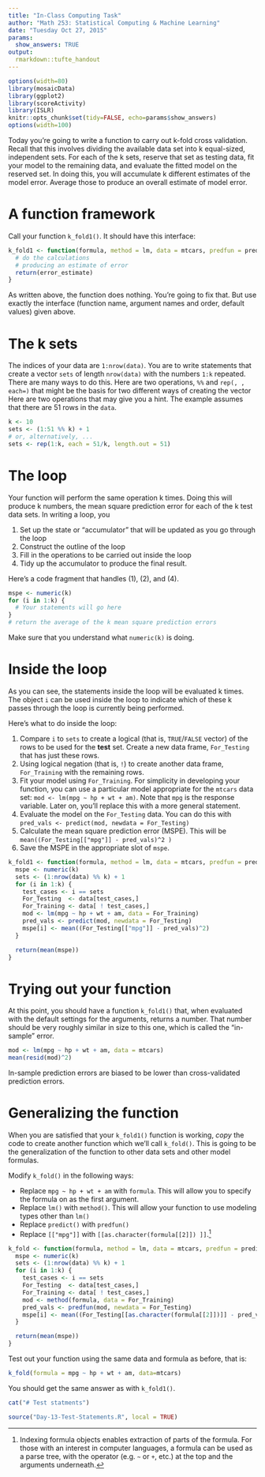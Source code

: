 ```yaml
---
title: "In-Class Computing Task"
author: "Math 253: Statistical Computing & Machine Learning"
date: "Tuesday Oct 27, 2015"
params:
  show_answers: TRUE
output: 
  rmarkdown::tufte_handout
---
```


```r
options(width=80)
library(mosaicData)
library(ggplot2)
library(scoreActivity)
library(ISLR)
knitr::opts_chunk$set(tidy=FALSE, echo=params$show_answers)
options(width=100)
```

Today you're going to write a function to carry out k-fold cross validation.
Recall that this involves dividing the available data set into k equal-sized, independent sets.  For each of the k sets, reserve that set as testing data, fit your model to the remaining data, and evaluate the fitted model on the reserved set.  In doing this, you will accumulate k different estimates of the model error.  Average those to produce an overall estimate of model error.

# A function framework

Call your function `k_fold1()`.  It should have this interface:
```r
k_fold1 <- function(formula, method = lm, data = mtcars, predfun = predict, k = 10) {
  # do the calculations
  # producing an estimate of error
  return(error_estimate)
}
```

As written above, the function does nothing.  You're going to fix that.  But use exactly the interface (function name, argument names and order, default values) given above.

# The k sets

The indices of your data are `1:nrow(data)`.  You are to write statements that create a vector `sets` of length `nrow(data)` with the numbers `1:k` repeated.  There are many ways to do this.  Here are two operations, `%%` and `rep(, , each=)` that might be the basis for two different ways of creating the vector Here are two operations that may give you a hint. The example assumes that there are 51 rows in the `data`.
```r
k <- 10
sets <- (1:51 %% k) + 1
# or, alternatively, ...
sets <- rep(1:k, each = 51/k, length.out = 51)
```

# The loop

\enlargethispage{1.1in}

Your function will perform the same operation k times.  Doing this will produce k numbers, the mean square prediction error for each of the k test data sets.  In writing a loop, you 

1. Set up the state or "accumulator" that will be updated as you go through the loop
2. Construct the outline of the loop
3. Fill in the operations to be carried out inside the loop
4. Tidy up the accumulator to produce the final result.

\newpage

Here's a code fragment that handles (1), (2), and (4).
```r
mspe <- numeric(k)
for (i in 1:k) {
  # Your statements will go here
}
# return the average of the k mean square prediction errors
```
Make sure that you understand what `numeric(k)` is doing.


# Inside the loop

As you can see, the statements inside the loop will be evaluated k times.  The object `i` can be used inside the loop to indicate which of these k passes through the loop is currently being performed.

Here's what to do inside the loop:

1. Compare `i` to `sets` to create a logical (that is, `TRUE`/`FALSE` vector) of the rows to be used for the **test** set. Create a new data frame, `For_Testing` that has just these rows.
2. Using logical negation (that is, `!`) to create another data frame, `For_Training` with the remaining rows.
3. Fit your model using `For_Training`.  For simplicity in developing your function, you can use a particular model appropriate for the `mtcars` data set: `mod <- lm(mpg ~ hp + wt + am)`.  Note that `mpg` is the response variable.  Later on, you'll replace this with a more general statement.
4. Evaluate the model on the `For_Testing` data. You can do this with `pred_vals <- predict(mod, newdata = For_Testing)`
5. Calculate the mean square prediction error (MSPE). This will be `mean((For_Testing[["mpg"]] - pred_vals)^2 )`
6. Save the MSPE in the appropriate slot of `mspe`.


```r
k_fold1 <- function(formula, method = lm, data = mtcars, predfun = predict, k = 10) {
  mspe <- numeric(k)
  sets <- (1:nrow(data) %% k) + 1 
  for (i in 1:k) {
    test_cases <- i == sets
    For_Testing  <- data[test_cases,]
    For_Training <- data[ ! test_cases,]
    mod <- lm(mpg ~ hp + wt + am, data = For_Training)
    pred_vals <- predict(mod, newdata = For_Testing)
    mspe[i] <- mean((For_Testing[["mpg"]] - pred_vals)^2)
  }

  return(mean(mspe))
}
```

# Trying out your function

At this point, you should have a function `k_fold1()` that, when evaluated with the default settings for the arguments, returns a number.  That number should be very roughly similar in size to this one, which is called the "in-sample" error.
```r
mod <- lm(mpg ~ hp + wt + am, data = mtcars)
mean(resid(mod)^2)
```
In-sample prediction errors are biased to be lower than cross-validated prediction errors.

# Generalizing the function

When you are satisfied that your `k_fold1()` function is working, *copy* the code to create another function which we'll call `k_fold()`.  This is going to be the generalization of the function to other data sets and other model formulas.

Modify `k_fold()` in the following ways:

\enlargethispage{1.3in}

* Replace `mpg ~ hp + wt + am` with `formula`.  This will allow you to specify the formula on as the first argument.
* Replace `lm()` with `method()`.  This will allow your function to use modeling types other than `lm()`
* Replace `predict()` with `predfun()`
* Replace `[["mpg"]]` with `[[as.character(formula[[2]]) ]]`.^[Indexing formula objects enables extraction of parts of the formula.  For those with an interest in computer languages, a formula can be used as a parse tree, with the operator (e.g. `~` or `+`, etc.) at the top and the arguments underneath.]

```r
k_fold <- function(formula, method = lm, data = mtcars, predfun = predict, k = 10) {
  mspe <- numeric(k)
  sets <- (1:nrow(data) %% k) + 1 
  for (i in 1:k) {
    test_cases <- i == sets
    For_Testing  <- data[test_cases,]
    For_Training <- data[ ! test_cases,]
    mod <- method(formula, data = For_Training)
    pred_vals <- predfun(mod, newdata = For_Testing)
    mspe[i] <- mean((For_Testing[[as.character(formula[[2]])]] - pred_vals)^2)
  }

  return(mean(mspe))
}
```

Test out your function using the same data and formula as before, that is:
```r
k_fold(formula = mpg ~ hp + wt + am, data=mtcars)
```

You should get the same answer as with `k_fold1()`.



```r
cat("# Test statments")
```

```r
source("Day-13-Test-Statements.R", local = TRUE)
```
